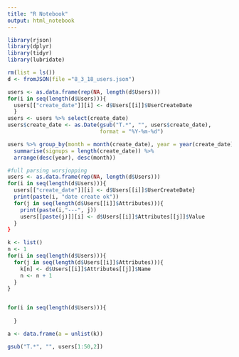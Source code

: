 ```yaml
---
title: "R Notebook"
output: html_notebook
---
```


```r
library(rjson)
library(dplyr)
library(tidyr)
library(lubridate)
```

```r
rm(list = ls())
d <- fromJSON(file ="8_3_18_users.json")

users <- as.data.frame(rep(NA, length(d$Users)))
for(i in seq(length(d$Users))){
  users[["create_date"]][i] <- d$Users[[i]]$UserCreateDate
  }
users <- users %>% select(create_date)
users$create_date <- as.Date(gsub("T.*", "", users$create_date),
                             format = "%Y-%m-%d")

users %>% group_by(month = month(create_date), year = year(create_date)) %>%
  summarise(signups = length(create_date)) %>% 
  arrange(desc(year), desc(month))

```

```r
#full parsing worsjopping
users <- as.data.frame(rep(NA, length(d$Users)))
for(i in seq(length(d$Users))){
  users[["create_date"]][i] <- d$Users[[i]]$UserCreateDate}
  print(paste(i, "date create ok"))
  for(j in seq(length(d$Users[[i]]$Attributes))){
    print(paste(i,"---", j))
    users[[paste(j)]][i] <- d$Users[[i]]$Attributes[[j]]$Value
  }
}

k <- list()
n <- 1
for(i in seq(length(d$Users))){
  for(j in seq(length(d$Users[[i]]$Attributes))){
    k[n] <- d$Users[[i]]$Attributes[[j]]$Name
    n <- n + 1
  }
}


for(i in seq(length(d$Users))){
  
  }

a <- data.frame(a = unlist(k))

gsub("T.*", "", users[1:50,2])
```